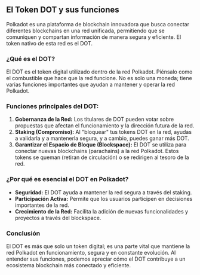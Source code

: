 ## El Token DOT y sus funciones

Polkadot es una plataforma de blockchain innovadora que busca conectar diferentes blockchains en una red unificada, permitiendo que se comuniquen y compartan información de manera segura y eficiente. El token nativo de esta red es el DOT.

### ¿Qué es el DOT?

El DOT es el token digital utilizado dentro de la red Polkadot. Piénsalo como el combustible que hace que la red funcione. No es solo una moneda; tiene varias funciones importantes que ayudan a mantener y operar la red Polkadot.

### Funciones principales del DOT:

1. **Gobernanza de la Red:** Los titulares de DOT pueden votar sobre propuestas que afectan el funcionamiento y la dirección futura de la red.
2. **Staking (Compromiso):** Al "bloquear" tus tokens DOT en la red, ayudas a validarla y a mantenerla segura, y a cambio, puedes ganar más DOT.
3. **Garantizar el Espacio de Bloque (Blockspace):** El DOT se utiliza para conectar nuevas blockchains (parachains) a la red Polkadot. Estos tokens se queman (retiran de circulación) o se redirigen al tesoro de la red.

### ¿Por qué es esencial el DOT en Polkadot?

- **Seguridad:** El DOT ayuda a mantener la red segura a través del staking.
- **Participación Activa:** Permite que los usuarios participen en decisiones importantes de la red.
- **Crecimiento de la Red:** Facilita la adición de nuevas funcionalidades y proyectos a través del blockspace.

### Conclusión

El DOT es más que solo un token digital; es una parte vital que mantiene la red Polkadot en funcionamiento, segura y en constante evolución. Al entender sus funciones, podemos apreciar cómo el DOT contribuye a un ecosistema blockchain más conectado y eficiente.
